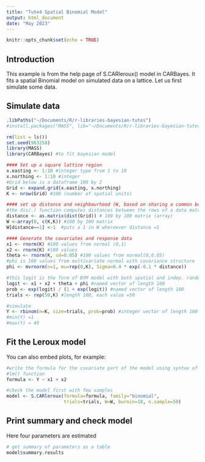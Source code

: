 ```yaml
---
title: "Tute4 Spatial Binomial Model"
output: html_document
date: "May 2023"
---
```


```r
knitr::opts_chunk$set(echo = TRUE)
```

## Introduction

This example is from the help page of S.CARleroux() model in CARBayes. It fits a spatial Binomial model on simulated data on a lattice. Let us first simulate some data.

## Simulate data
```r
.libPaths("~/Documents/R/r-libraries-bayesian-tutes")
#install.packages("MASS", lib="~/Documents/R/r-libraries-bayesian-tutes")

rm(list = ls())
set.seed(963258)
library(MASS)
library(CARBayes) #to fit bayesian model

#### Set up a square lattice region
x.easting <- 1:10 #integer type from 1 to 10
x.northing <- 1:10 #integer
#Grid below is a dataframe 100 by 2 
Grid <- expand.grid(x.easting, x.northing) 
K <- nrow(Grid) #100 (number of spatial units)

#### set up distance and neighbourhood (W, based on sharing a common border) matrices (ie; binary specification)
#the dis(.) function computes distances between the rows of a data matrix.
distance <- as.matrix(dist(Grid)) # 100 by 100 matrix (array)
W <-array(0, c(K,K)) #100 by 100 matrix
W[distance==1] <-1 	#puts a 1 in W whereever distance =1

#### Generate the covariates and response data
x1 <- rnorm(K) #100 values from normal (0,1)
x2 <- rnorm(K) #100 values
theta <- rnorm(K, sd=0.05) #100 values from normal(0,0.05)
#phi is 100 values from multivariate normal with covariance structure
phi <- mvrnorm(n=1, mu=rep(0,K), Sigma=0.4 * exp(-0.1 * distance)) 

#this logit is the form of BYM model with both spatial and indep. random effects
logit <- x1 + x2 + theta + phi #named vector of length 100
prob <- exp(logit) / (1 + exp(logit)) #named vector of length 100
trials <- rep(50,K) #length 100, each value =50

#simulate 
Y <- rbinom(n=K, size=trials, prob=prob) #integer vector of length 100
#min(Y) =1
#max(Y) = 49
```

## Fit the Leroux model

You can also embed plots, for example:

```r
#write the formula for the covariate part of the model using syntax of 
#lm() function 
formula <- Y ~ x1 + x2

#check the model first with few samples
model <- S.CARleroux(formula=formula, family="binomial", 
                     trials=trials, W=W, burnin=10, n.sample=50)
```
## Print summary and check model

Here four parameters are estimated
```r
# get summary of parameters as a table
model$summary.results
```


 